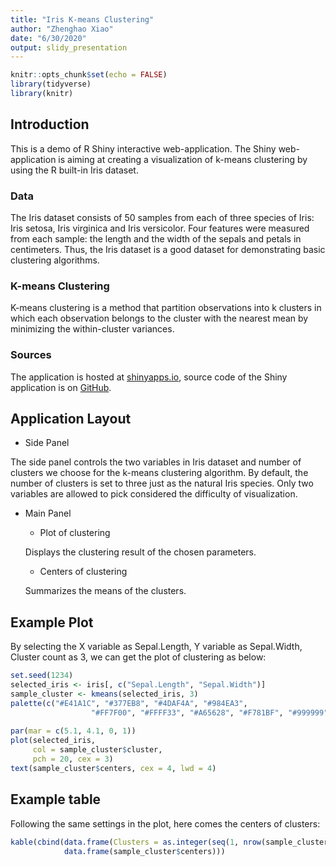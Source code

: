 ```yaml
---
title: "Iris K-means Clustering"
author: "Zhenghao Xiao"
date: "6/30/2020"
output: slidy_presentation
---
```


```r
knitr::opts_chunk$set(echo = FALSE)
library(tidyverse)
library(knitr)
```

## Introduction

This is a demo of R Shiny interactive web-application. The Shiny web-application is aiming at creating a visualization of k-means clustering by using the R built-in Iris dataset. 

### Data

The Iris dataset consists of 50 samples from each of three species of Iris: Iris setosa, Iris virginica and Iris versicolor. Four features were measured from each sample: the length and the width of the sepals and petals in centimeters. Thus, the Iris dataset is a good dataset for demonstrating basic clustering algorithms. 

### K-means Clustering

K-means clustering is a method that partition observations into k clusters in which each observation belongs to the cluster with the nearest mean by minimizing the within-cluster variances. 

### Sources

The application is hosted at [shinyapps.io](https://zhenghaoxiao.shinyapps.io/shiny_demo/), source code of the Shiny application is on [GitHub](https://github.com/ZhenghaoXiao32/A-Shiny-Demo).

## Application Layout

* Side Panel

The side panel controls the two variables in Iris dataset and number of clusters we choose for the k-means clustering algorithm. By default, the number of clusters is set to three just as the natural Iris species. Only two variables are allowed to pick considered the difficulty of visualization.

* Main Panel

   + Plot of clustering

   Displays the clustering result of the chosen parameters.

   + Centers of clustering 

   Summarizes the means of the clusters.

## Example Plot

By selecting the X variable as Sepal.Length, Y variable as Sepal.Width, Cluster count as 3, we can get the plot of clustering as below:

```r
set.seed(1234)
selected_iris <- iris[, c("Sepal.Length", "Sepal.Width")]
sample_cluster <- kmeans(selected_iris, 3)
palette(c("#E41A1C", "#377EB8", "#4DAF4A", "#984EA3",
                  "#FF7F00", "#FFFF33", "#A65628", "#F781BF", "#999999"))
        
par(mar = c(5.1, 4.1, 0, 1))
plot(selected_iris,
     col = sample_cluster$cluster,
     pch = 20, cex = 3)
text(sample_cluster$centers, cex = 4, lwd = 4)
```



## Example table

Following the same settings in the plot, here comes the centers of clusters:
```r
kable(cbind(data.frame(Clusters = as.integer(seq(1, nrow(sample_cluster$centers), by = 1))),
            data.frame(sample_cluster$centers)))

```




